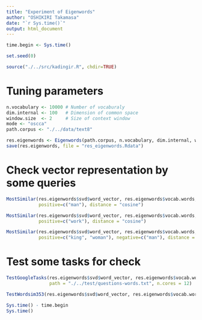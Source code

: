 ```yaml
---
title: "Experiment of Eigenwords"
author: "OSHIKIRI Takamasa"
date: "`r Sys.time()`"
output: html_document
---
```


```r
time.begin <- Sys.time()

set.seed(0)

source("./../src/kadingir.R", chdir=TRUE)
```

# Tuning parameters
```r
n.vocabulary <- 10000 # Number of vocaburaly
dim.internal <- 100   # Dimension of common space
window.size  <- 2     # Size of context window
mode <- "oscca"
path.corpus <- "./../data/text8"
```


```r
res.eigenwords <- Eigenwords(path.corpus, n.vocabulary, dim.internal, window.size, mode = mode, plot = TRUE)
save(res.eigenwords, file = "res_eigenwords.Rdata")
```

# Check vector representation by some queries
```r
MostSimilar(res.eigenwords$svd$word_vector, res.eigenwords$vocab.words,
            positive=c("man"), distance = "cosine")
```

```r
MostSimilar(res.eigenwords$svd$word_vector, res.eigenwords$vocab.words,
            positive=c("work"), distance = "cosine")
```

```r
MostSimilar(res.eigenwords$svd$word_vector, res.eigenwords$vocab.words,
            positive=c("king", "woman"), negative=c("man"), distance = "cosine")
```


# Test some tasks for check
```r
TestGoogleTasks(res.eigenwords$svd$word_vector, res.eigenwords$vocab.words,
                path = "./../test/questions-words.txt", n.cores = 12)
```

```r
TestWordsim353(res.eigenwords$svd$word_vector, res.eigenwords$vocab.words)
```

```r
Sys.time() - time.begin
Sys.time()
```